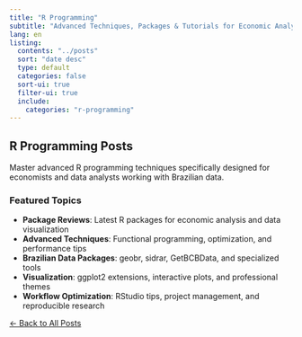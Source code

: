 ```yaml
---
title: "R Programming"
subtitle: "Advanced Techniques, Packages & Tutorials for Economic Analysis"
lang: en
listing:
  contents: "../posts"
  sort: "date desc"
  type: default
  categories: false
  sort-ui: true
  filter-ui: true
  include:
    categories: "r-programming"
---
```


## R Programming Posts

Master advanced R programming techniques specifically designed for economists and data analysts working with Brazilian data.

### Featured Topics

- **Package Reviews**: Latest R packages for economic analysis and data visualization
- **Advanced Techniques**: Functional programming, optimization, and performance tips
- **Brazilian Data Packages**: geobr, sidrar, GetBCBData, and specialized tools
- **Visualization**: ggplot2 extensions, interactive plots, and professional themes
- **Workflow Optimization**: RStudio tips, project management, and reproducible research

[← Back to All Posts](../index.qmd){.btn .btn-outline-primary}